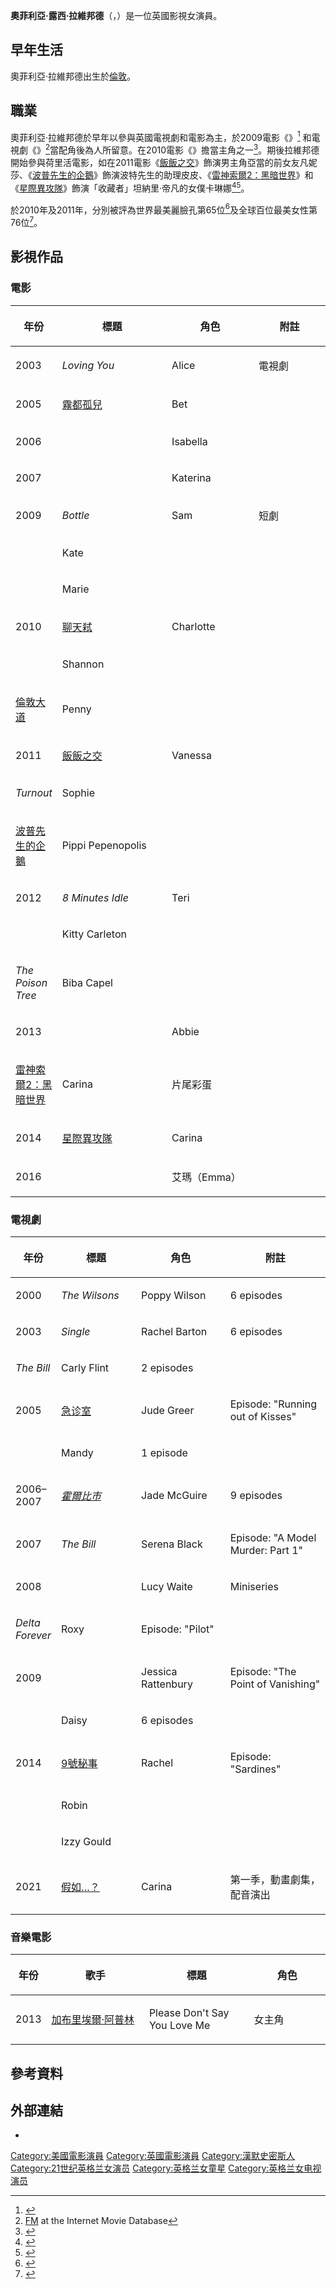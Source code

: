 {{noteTA
|G1=Show
|G2=Movie
|G3=TV
|1=zh-cn:爱情无线牵; zh-tw:飯飯之交; zh-hk:枕邊冇情人;
|2=zh-cn:波普先生的企鹅;zh-tw:波普先生的企鵝;zh-hk:黑癲鵝先生;
|3=zh-cn:雷神2;zh-tw:雷神索爾2：黑暗世界;zh-hk:雷神奇俠2：黑暗世界;
|4=zh-cn:银河护卫队;zh-hk:銀河守護隊;zh-tw:星際異攻隊;
}}
{{Infobox person
| name                  = 奧菲利亞·拉維邦德<br>{{small|Ophelia Lovibond}}
| image                 =
| caption               = 
| birthname             =英國倫敦
| birth_date            = {{birth date and age|1986|02|19}}
| birth_place           = 
| othername             =
| occupation            = 演員
| years_active           = 2000年至今
| website     = 
}}
'''奧菲利亞·露西·拉維邦德'''（{{Lang-en|'''Ophelia Lucy Lovibond'''}}，{{bd|1986年|2月19日}}）是一位英國影視女演員。

==早年生活==
奧菲利亞·拉維邦德出生於[[倫敦|倫敦]]。

== 職業 ==
奧菲利亞·拉維邦德於早年以參與英國電視劇和電影為主，於2009電影《{{le|無處的男孩|Nowhere_Boy}}》<ref>{{cite news|url=http://www.variety.com/review/VE1117941505.html?categoryid=31&cs=1|title=Review: 'Nowhere Boy'|work=Variety|accessdate=2014-08-16|archive-date=2009-11-04|archive-url=https://web.archive.org/web/20091104120509/http://www.variety.com/review/VE1117941505.html?categoryid=31&cs=1|dead-url=no}}</ref> 和電視劇《{{le|FM (電視劇)|FM (TV series)|FM}}》<ref>[http://www.imdb.com/title/tt1385167/ FM] {{Wayback|url=http://www.imdb.com/title/tt1385167/ |date=20210201123636 }} at the Internet Movie Database</ref>當配角後為人所留意。在2010電影《{{le|4.3.2.1}}》擔當主角之一<ref>{{Cite web |url=http://www.empireonline.com/reviews/reviewcomplete.asp?FID=136565 |title=Empire's 4.3.2.1 Movie Review<!-- Bot generated title --> |access-date=2014-08-16 |archive-date=2015-09-24 |archive-url=https://web.archive.org/web/20150924134852/http://www.empireonline.com/reviews/reviewcomplete.asp?FID=136565 |dead-url=no }}</ref>。期後拉維邦德開始參與荷里活電影，如在2011電影《[[飯飯之交|飯飯之交]]》飾演男主角亞當的前女友凡妮莎、《[[波普先生的企鵝|波普先生的企鵝]]》飾演波特先生的助理皮皮、《[[雷神索爾2：黑暗世界|雷神索爾2：黑暗世界]]》和《[[银河护卫队_(电影)|星際異攻隊]]》飾演「收藏者」坦納里·帝凡的女僕卡琳娜<ref name="GotGRole">{{cite web|url=http://comicbook.com/blog/2013/11/08/thor-the-dark-world-after-the-credits-detailed-explanation/|title=Thor: The Dark World After The Credits Detailed Explanation|last=Blackmon|first=Joe|publisher=Comicbook.com|date=November 8, 2013|accessdate=November 10, 2013|archiveurl=https://archive.is/20131110065111/http://comicbook.com/blog/2013/11/08/thor-the-dark-world-after-the-credits-detailed-explanation/|archivedate=2013-11-10|deadurl=no}}</ref><ref name="GotG">{{cite news |url=http://www.hollywoodreporter.com/heat-vision/guardians-galaxy-adds-one-more-443087 |title='Guardians of the Galaxy' Adds One More to Cast (Exclusive) |first=Borys |last=Kit |work=[[The_Hollywood_Reporter|The Hollywood Reporter]] |date=April 22, 2013 |accessdate=April 22, 2013 |archiveurl=https://www.webcitation.org/6G4wrfuVd?url=http://www.hollywoodreporter.com/heat-vision/guardians-galaxy-adds-one-more-443087 |archivedate=2013-04-22 |deadurl=no }}</ref>。

於2010年及2011年，分別被評為世界最美麗臉孔第65位<ref>{{Cite web |url=http://www.tccandler.com/100-most-beautiful-faces-2010/ |title=The 2010 Most Beautiful Faces List |access-date=2014-08-16 |archive-url=https://web.archive.org/web/20130720001429/http://www.tccandler.com/100-most-beautiful-faces-2010/ |archive-date=2013-07-20 |dead-url=yes }}</ref>及全球百位最美女性第76位<ref>{{Cite web |url=http://fightnetwork.com/news/9731:arianny-celeste-makes-top-99-most-desirable-women-list/ |title=Top 99 Most Desirable Women of 2011 List |access-date=2014-08-16 |archive-url=https://web.archive.org/web/20140819083554/http://fightnetwork.com/news/9731:arianny-celeste-makes-top-99-most-desirable-women-list/ |archive-date=2014-08-19 |dead-url=yes }}</ref>。

== 影視作品 ==
===電影===
{| class="wikitable sortable"
|-
! width="30"  |年份
! width="200" |標題
! width="150" |角色
! width="150" |附註
|-
|2003
|''Loving You''
|Alice
|電視劇
|-
|2005
|[[雾都孤儿_(2005年电影)|霧都孤兒]]
|Bet
|
|-
|2006
|{{le|穿牛仔褲的十字軍|Crusade in Jeans (film)}}
|Isabella
|
|-
|2007
|{{le|爆米花之戀|Popcorn (2007 film)}}
|Katerina
|
|-
| rowspan='3'|2009
|''Bottle''
|Sam
|短劇
|-
|{{le|陽光下的影子|Shadows in the Sun (2009 film)}}
|Kate
|
|-
|{{le|無處的男孩|Nowhere_Boy}}
|Marie
|
|-
| rowspan='3'|2010
|[[聊天弒|聊天弒]]
|Charlotte
|
|-
|{{le|4.3.2.1}}
|Shannon
|
|-
|[[倫敦大道|倫敦大道]]
|Penny
|
|-
|rowspan='3'|2011
|[[飯飯之交|飯飯之交]]
|Vanessa
|
|-
|''Turnout''
|Sophie
|
|-
|[[波普先生的企鵝|波普先生的企鵝]]
|Pippi Pepenopolis 
|
|-
|rowspan='3'|2012
|''8 Minutes Idle''
|Teri
|
|-
|{{le|鐵達尼號：建造內|Titanic:_Blood_and_Steel幕}}
|Kitty Carleton
|
|-
|''The Poison Tree''
|Biba Capel
|
|-
| rowspan='2'|2013
| {{le|致命一擊|A_Single_Shot}}
| Abbie
|
|-
| [[雷神索爾2：黑暗世界|雷神索爾2：黑暗世界]]
| Carina
| 片尾彩蛋
|-
| 2014
| [[银河护卫队_(电影)|星際異攻隊]]
| Carina
|
|
|-
| 2016
| {{le|驗屍官 (電影)|The Autopsy of Jane Doe}}
| 艾瑪（Emma）
|
|}

===電視劇===
{| class="wikitable sortable"
|-
! width="35"  |年份
! width="200" |標題
! width="200" |角色
! width="250" |附註
|-
|2000
|''The Wilsons''
|Poppy Wilson
|6 episodes
|-
|rowspan='2'|2003
|''Single''
|Rachel Barton
|6 episodes
|-
|''The Bill''
|Carly Flint
|2 episodes
|-
|rowspan='2'|2005
|[[急诊室_(电视剧)|急诊室]]
|Jude Greer
|Episode: "Running out of Kisses"
|-
|''{{le|Nathan Barley}}''
|Mandy
|1 episode
|-
|2006–2007
|''[[霍爾比市|霍爾比市]]''
|Jade McGuire
|9 episodes
|-
|2007
|''The Bill''
|Serena Black
|Episode: "A Model Murder: Part 1"
|-
|rowspan='2'|2008
|''{{le|Messiah|Messiah (TV series)}}''
|Lucy Waite
|Miniseries
|-
|''Delta Forever''
|Roxy
|Episode: "Pilot"
|-
|rowspan='2'|2009
|''{{le|Lewis (電視劇)|Lewis (TV series)|Lewis}}''
|Jessica Rattenbury
|Episode: "The Point of Vanishing"
|-
|''{{le|FM (電視劇)|FM (TV series)|FM}}''
|Daisy
|6 episodes
|-
| rowspan='3'|2014
| [[9號秘事|9號秘事]]
| Rachel
| Episode: "Sardines"
|-
| {{le|司隆先生|Mr. Sloane}}
| Robin
|
|-
| ''{{le|W1A|W1A (TV series)}}''
| Izzy Gould 
|
|-
| 2021 
| [[假如…？|假如…？]]
|Carina
|第一季，動畫劇集，配音演出
|}

===音樂電影===
{| class="wikitable sortable"
|-
! width="35"  |年份
! width="200" |歌手
! width="200" |標題
! width="150" |角色
|-
|2013
|[[加布里埃爾·阿普林|加布里埃爾·阿普林]]
|Please Don't Say You Love Me
|女主角
|}

==參考資料==
{{reflist}}
==外部連結==
*{{imdb name|id=1166041}}{{en icon}}

{{DEFAULTSORT: Lovibond, Ophelia}}
[[Category:美國電影演員|Category:美國電影演員]]
[[Category:英國電影演員|Category:英國電影演員]]
[[Category:漢默史密斯人|Category:漢默史密斯人]]
[[Category:21世纪英格兰女演员|Category:21世纪英格兰女演员]]
[[Category:英格兰女童星|Category:英格兰女童星]]
[[Category:英格兰女电视演员|Category:英格兰女电视演员]]